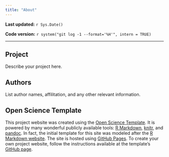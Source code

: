 ```yaml
---
title: "About"
---
```


**Last updated:** `r Sys.Date()`

**Code version:** `r system("git log -1 --format='%H'", intern = TRUE)`

---

## Project

Describe your project here.

## Authors

List author names, affilitation, and any other relevant information.

## Open Science Template

This project website was created using the [Open Science Template][open-sci-template].
It is powered by many wonderful publicly available tools:
[R Markdown][rmarkdown], [knitr][], and [pandoc][].
In fact, the initial template for this site was modeled after the [R Markdown website][rmd-site].
The site is hosted using [GitHub Pages][gh-pages].
To create your own project website, follow the instructions available at the template's [GitHub page][open-sci-template].

[open-sci-template]: https://github.com/jdblischak/open-sci-template
[rmarkdown]: http://rmarkdown.rstudio.com/
[knitr]: http://yihui.name/knitr/
[pandoc]: http://pandoc.org/
[rmd-site]: https://github.com/rstudio/rmarkdown/tree/gh-pages
[gh-pages]: https://pages.github.com/
